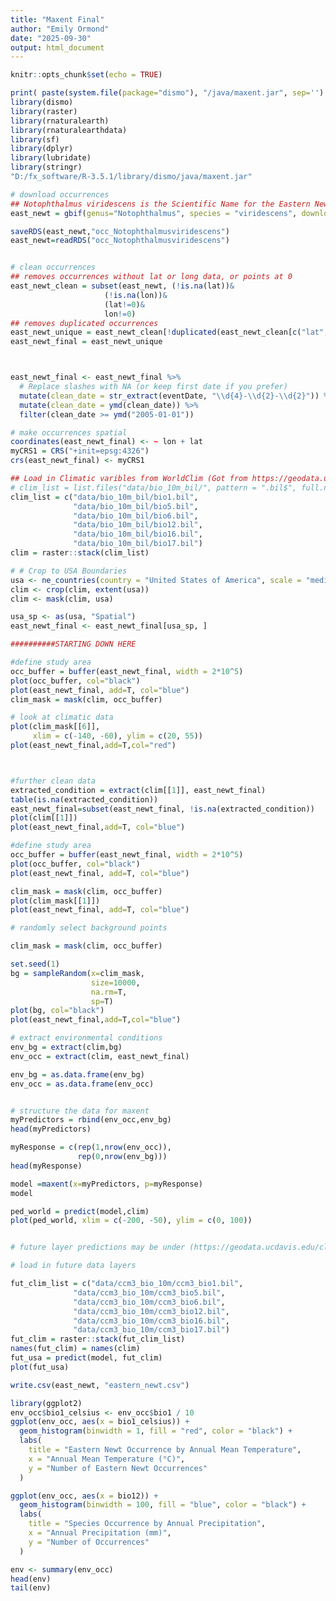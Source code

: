```yaml
---
title: "Maxent Final"
author: "Emily Ormond"
date: "2025-09-30"
output: html_document
---
```


```r
knitr::opts_chunk$set(echo = TRUE)
```


```r
print( paste(system.file(package="dismo"), "/java/maxent.jar", sep='') )
library(dismo)
library(raster)
library(rnaturalearth)
library(rnaturalearthdata)
library(sf)
library(dplyr)
library(lubridate)
library(stringr)
"D:/fx_software/R-3.5.1/library/dismo/java/maxent.jar"

# download occurrences
## Notophthalmus viridescens is the Scientific Name for the Eastern Newt
east_newt = gbif(genus="Notophthalmus", species = "viridescens", download=TRUE)

saveRDS(east_newt,"occ_Notophthalmusviridescens")
east_newt=readRDS("occ_Notophthalmusviridescens")


# clean occurrences
## removes occurrences without lat or long data, or points at 0
east_newt_clean = subset(east_newt, (!is.na(lat))&
                     (!is.na(lon))&
                     (lat!=0)&
                     lon!=0)
## removes duplicated occurrences
east_newt_unique = east_newt_clean[!duplicated(east_newt_clean[c("lat","lon")]),]
east_newt_final = east_newt_unique



east_newt_final <- east_newt_final %>%
  # Replace slashes with NA (or keep first date if you prefer)
  mutate(clean_date = str_extract(eventDate, "\\d{4}-\\d{2}-\\d{2}")) %>%
  mutate(clean_date = ymd(clean_date)) %>%
  filter(clean_date >= ymd("2005-01-01"))

# make occurrences spatial
coordinates(east_newt_final) <- ~ lon + lat
myCRS1 = CRS("+init=epsg:4326")
crs(east_newt_final) <- myCRS1

## Load in Climatic varibles from WorldClim (Got from https://geodata.ucdavis.edu/climate/worldclim/1_4/grid/cur/)
# clim_list = list.files("data/bio_10m_bil/", pattern = ".bil$", full.names = T)
clim_list = c("data/bio_10m_bil/bio1.bil", 
              "data/bio_10m_bil/bio5.bil", 
              "data/bio_10m_bil/bio6.bil", 
              "data/bio_10m_bil/bio12.bil", 
              "data/bio_10m_bil/bio16.bil", 
              "data/bio_10m_bil/bio17.bil")
clim = raster::stack(clim_list)

# # Crop to USA Boundaries
usa <- ne_countries(country = "United States of America", scale = "medium", returnclass = "sf")
clim <- crop(clim, extent(usa))
clim <- mask(clim, usa)

usa_sp <- as(usa, "Spatial")
east_newt_final <- east_newt_final[usa_sp, ]

##########STARTING DOWN HERE

#define study area
occ_buffer = buffer(east_newt_final, width = 2*10^5) 
plot(occ_buffer, col="black")
plot(east_newt_final, add=T, col="blue")
clim_mask = mask(clim, occ_buffer)

# look at climatic data
plot(clim_mask[[6]], 
     xlim = c(-140, -60), ylim = c(20, 55))
plot(east_newt_final,add=T,col="red")



#further clean data
extracted_condition = extract(clim[[1]], east_newt_final)
table(is.na(extracted_condition))
east_newt_final=subset(east_newt_final, !is.na(extracted_condition))
plot(clim[[1]])
plot(east_newt_final,add=T, col="blue")

#define study area
occ_buffer = buffer(east_newt_final, width = 2*10^5) 
plot(occ_buffer, col="black")
plot(east_newt_final, add=T, col="blue")

clim_mask = mask(clim, occ_buffer)
plot(clim_mask[[1]])
plot(east_newt_final, add=T, col="blue")

# randomly select background points

clim_mask = mask(clim, occ_buffer)

set.seed(1)
bg = sampleRandom(x=clim_mask,
                  size=10000,
                  na.rm=T,
                  sp=T)
plot(bg, col="black")
plot(east_newt_final,add=T,col="blue")

# extract environmental conditions
env_bg = extract(clim,bg)
env_occ = extract(clim, east_newt_final)

env_bg = as.data.frame(env_bg)
env_occ = as.data.frame(env_occ)


# structure the data for maxent
myPredictors = rbind(env_occ,env_bg)
head(myPredictors)

myResponse = c(rep(1,nrow(env_occ)),
               rep(0,nrow(env_bg)))
head(myResponse)

model =maxent(x=myPredictors, p=myResponse)
model

ped_world = predict(model,clim)
plot(ped_world, xlim = c(-200, -50), ylim = c(0, 100))


# future layer predictions may be under (https://geodata.ucdavis.edu/climate/worldclim/1_4/grid/fut/ccm3_bio_10m.zip)

# load in future data layers

fut_clim_list = c("data/ccm3_bio_10m/ccm3_bio1.bil", 
              "data/ccm3_bio_10m/ccm3_bio5.bil", 
              "data/ccm3_bio_10m/ccm3_bio6.bil", 
              "data/ccm3_bio_10m/ccm3_bio12.bil", 
              "data/ccm3_bio_10m/ccm3_bio16.bil", 
              "data/ccm3_bio_10m/ccm3_bio17.bil")
fut_clim = raster::stack(fut_clim_list)
names(fut_clim) = names(clim)
fut_usa = predict(model, fut_clim)
plot(fut_usa)

write.csv(east_newt, "eastern_newt.csv")

library(ggplot2)
env_occ$bio1_celsius <- env_occ$bio1 / 10
ggplot(env_occ, aes(x = bio1_celsius)) +
  geom_histogram(binwidth = 1, fill = "red", color = "black") +
  labs(
    title = "Eastern Newt Occurrence by Annual Mean Temperature",
    x = "Annual Mean Temperature (°C)",
    y = "Number of Eastern Newt Occurrences"
  ) 

ggplot(env_occ, aes(x = bio12)) +
  geom_histogram(binwidth = 100, fill = "blue", color = "black") +
  labs(
    title = "Species Occurrence by Annual Precipitation",
    x = "Annual Precipitation (mm)",
    y = "Number of Occurrences"
  ) 

env <- summary(env_occ)
head(env)
tail(env)
```

